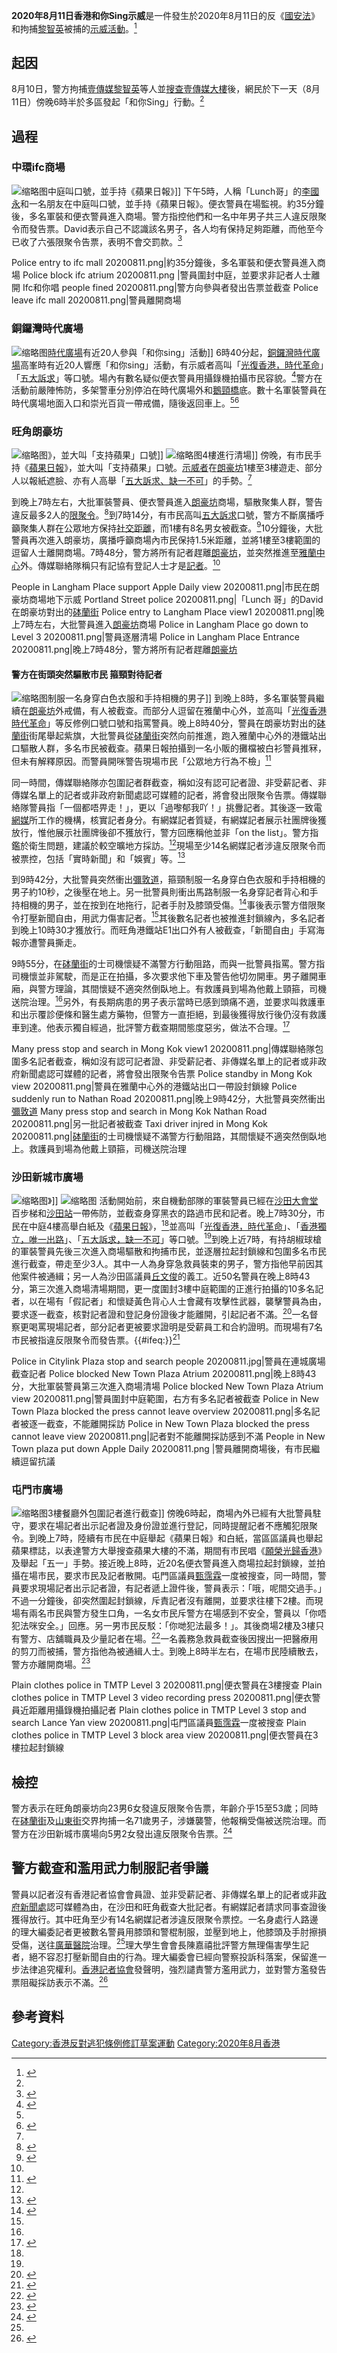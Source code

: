 {{UTC+8}}
'''2020年8月11日香港和你Sing示威'''是一件發生於2020年8月11日的反《[[港區國安法|國安法]]》和拘捕[[黎智英|黎智英]]被捕的[[示威活動|示威活動]]。<ref name=":0">{{Cite web|title=多個商場再現「和你sing」行動 示威者喊光復香港口號|url=https://hk.on.cc/hk/bkn/cnt/news/20200811/bkn-20200811183551226-0811_00822_001.html|accessdate=2020-08-11|work=on.cc東網|language=zh-hk}}</ref>

== 起因 ==
{{main|香港警務處國家安全處搜查壹傳媒大樓事件}}
8月10日，警方拘捕[[壹傳媒|壹傳媒]][[黎智英|黎智英]]等人並[[香港警務處國家安全處搜查壹傳媒大樓事件|搜查壹傳媒大樓]]後，網民於下一天（8月11日）傍晚6時半於多區發起「和你Sing」行動。<ref name=":0" />

== 過程 ==
===中環ifc商場===
[[File:Ifc和你唱_20200811.png|缩略图]]中庭叫口號，並手持《蘋果日報》]]
下午5時，人稱「Lunch哥」的[[李國永|李國永]]和一名朋友在中庭叫口號，並手持《蘋果日報》。便衣警員在場監視。約35分鐘後，多名軍裝和便衣警員進入商場。警方指控他們和一名中年男子共三人違反限聚令而發告票。David表示自己不認識該名男子，各人均有保持足夠距離，而他至今已收了六張限聚令告票，表明不會交罰款。<ref>{{cite news |title=今日有網民發起傍晚在多區「和你 Sing」 |url=https://www.facebook.com/standnewshk/photos/a.720050934747196/3349340881818175/?type=3 |accessdate=2020-08-12 |publisher=立場新聞 |date=2020-08-11}}</ref>

<gallery>
Police entry to ifc mall 20200811.png|約35分鐘後，多名軍裝和便衣警員進入商場
Police block ifc atrium 20200811.png |警員圍封中庭，並要求非記者人士離開
Ifc和你唱 people fined 20200811.png|警方向參與者發出告票並截查
Police leave ifc mall 20200811.png|警員離開商場
</gallery>

===銅鑼灣時代廣場===
[[File:Times_Square_participants_view_20200811.png|缩略图]][[時代廣場_(香港)|時代廣場]]有近20人參與「和你sing」活動]]
6時40分起，[[銅鑼灣|銅鑼灣]][[時代廣場_(香港)|時代廣場]]高峯時有近20人響應「和你sing」活動，有示威者高叫「[[光復香港，時代革命|光復香港，時代革命]]」「[[五大訴求|五大訴求]]」等口號。場內有數名疑似便衣警員用攝錄機拍攝市民容貌。<ref>{{cite news |title=2020.08.11 多區和你Sing 銅鑼灣時代廣場 |url=https://www.facebook.com/benyuentertain/posts/173986374250496 |accessdate=2020-08-12 |publisher=娛賓 |date=2020-08-11}}</ref>警方在活動前嚴陣怖防，多架警車分別停泊在時代廣場外和[[鵝頸橋|鵝頸橋]]底。數十名軍裝警員在時代廣場地面入口和崇光百貨一帶戒備，隨後返回車上。<ref name=":0" /><ref>{{cite news |title=【抗暴之戰】銅鑼灣屯重兵阻網民「和你Sing」 忠實讀者舉《蘋果》表支持 |url=https://hk.appledaily.com/local/20200811/O4VVU2B7A2KWOBLODDY3YKVV4A/ |accessdate=2020-08-12 |work=蘋果日報 |date=2020-08-11 |archive-date=2021-06-21 |archive-url=https://web.archive.org/web/20210621185753/https://hk.appledaily.com/local/20200811/O4VVU2B7A2KWOBLODDY3YKVV4A/ |dead-url=yes }}</ref>

===旺角朗豪坊===
[[File:People_in_Langham_Place_showing_Apple_Daily_view_20200811.png|缩略图]]》，並大叫「支持蘋果」口號]]
[[File:Police_in_Langham_Place_Level_4_block_area_20200811.png|缩略图]]4樓進行清場]]
傍晚，有市民手持《[[蘋果日報_(香港)|蘋果日報]]》，並大叫「支持蘋果」口號。[[示威者|示威者]]在[[朗豪坊|朗豪坊]]1樓至3樓遊走、部分人以報紙遮臉、亦有人高舉「[[五大訴求、缺一不可|五大訴求、缺一不可]]」的手勢。<ref name=":0" />

到晚上7時左右，大批軍裝警員、便衣警員進入[[朗豪坊|朗豪坊]]商場，驅散聚集人群，警告違反最多2人的[[限聚令|限聚令]]。<ref name=":2">{{Cite news|url=https://hd.stheadline.com/news/realtime/hk/1843495/即時-港聞-警員進朗豪坊及沙田新城市驅散人群-示威者叫港獨口號|title=警員進朗豪坊及沙田新城市驅散人群 示威者叫港獨口號|author=|date=2020-08-11|work=|publisher=頭條日報|accessdate=|language=zh-hk|format=|archive-date=2020-10-30|archive-url=https://web.archive.org/web/20201030224443/https://hd.stheadline.com/news/realtime/hk/1843495/%E5%8D%B3%E6%99%82-%E6%B8%AF%E8%81%9E-%E8%AD%A6%E5%93%A1%E9%80%B2%E6%9C%97%E8%B1%AA%E5%9D%8A%E5%8F%8A%E6%B2%99%E7%94%B0%E6%96%B0%E5%9F%8E%E5%B8%82%E9%A9%85%E6%95%A3%E4%BA%BA%E7%BE%A4-%E7%A4%BA%E5%A8%81%E8%80%85%E5%8F%AB%E6%B8%AF%E7%8D%A8%E5%8F%A3%E8%99%9F|dead-url=no}}</ref>到7時14分，有巿民高叫[[五大訴求，缺一不可|五大訴求]]口號，警方不斷廣播呼籲聚集人群在公眾地方保持[[社交距離|社交距離]]，而1樓有8名男女被截查。<ref name=":1">{{Cite web|title=和你Sing．直播｜朗豪坊外群眾叫「光時」 警舉紫旗噴椒截查多人|url=https://www.hk01.com/突發/509702/和你sing-直播-朗豪坊外群眾叫-光時-警舉紫旗噴椒截查多人|accessdate=2020-08-11|date=2020-08-11|last=陳浩然|first=黃廸雯, 林振華|work=香港01|language=zh-HK|archive-date=2020-09-01|archive-url=https://web.archive.org/web/20200901092920/https://www.hk01.com/%E7%AA%81%E7%99%BC/509702/%E5%92%8C%E4%BD%A0sing-%E8%AD%A6%E6%97%BA%E8%A7%92%E8%88%89%E7%B4%AB%E6%97%97%E5%99%B4%E6%A4%92%E9%A9%85%E6%95%A3-%E6%8C%87%E7%B6%B2%E5%AA%92%E8%A8%98%E8%80%85%E9%81%95%E9%99%90%E8%81%9A%E4%BB%A4%E7%99%BC%E5%91%8A%E7%A5%A8|dead-url=no}}</ref>10分鐘後，大批警員再次進入朗豪坊，廣播呼籲商場內市民保持1.5米距離，並將1樓至3樓範圍的逗留人士離開商場。7時48分，警方將所有記者趕離[[朗豪坊|朗豪坊]]，並突然推進至[[雅蘭中心|雅蘭中心]]外。傳媒聯絡隊稱只有記協有登記人士才是[[記者|記者]]。<ref name=":1" />

<gallery>
People in Langham Place support Apple Daily view 20200811.png|市民在朗豪坊商場地下示威
Portland Street police 20200811.png|「Lunch 哥」的David在朗豪坊對出的[[砵蘭街|砵蘭街]]
Police entry to Langham Place view1 20200811.png|晚上7時左右，大批警員進入[[朗豪坊|朗豪坊]]商場
Police in Langham Place go down to Level 3 20200811.png|警員逐層清場
Police in Langham Place Entrance 20200811.png|晚上7時48分，警方將所有記者趕離[[朗豪坊|朗豪坊]]
</gallery>

====警方在街頭突然驅散市民 箍頸對待記者====
[[File:Police_arrest_the_press_in_Mong_Kok_20200811.png|缩略图]]制服一名身穿白色衣服和手持相機的男子]]
到晚上8時，多名軍裝警員繼續在[[朗豪坊|朗豪坊]]外戒備，有人被截查。而部分人逗留在雅蘭中心外，並高叫「[[光復香港_時代革命|光復香港 時代革命]]」等反修例口號口號和指罵警員。晚上8時40分，警員在朗豪坊對出的[[砵蘭街|砵蘭街]]街尾舉起紫旗，大批警員從[[砵蘭街|砵蘭街]]突然向前推進，跑入雅蘭中心外的港鐵站出口驅散人群，多名市民被截查。蘋果日報拍攝到一名小販的攤檔被白衫警員推冧，但未有解釋原因。而警員開咪警告現場市民「公眾地方行為不檢」<ref>{{cite news |title=警員截停多人 推冧小販攤檔 |url=https://www.facebook.com/hk.nextmedia/videos/715575149018808/ |accessdate=2020-08-12 |work=蘋果日報 |date=2020-08-11}}</ref>

同一時間，傳媒聯絡隊亦包圍記者群截查，稱如沒有認可記者證、非受薪記者、非傳媒名單上的記者或非政府新聞處認可媒體的記者，將會發出限聚令告票。傳媒聯絡隊警員指「一個都唔畀走！」，更以「過嚟郁我吖！」挑釁記者。其後逐一致電[[网媒|網媒]]所工作的機構，核實記者身分。有網媒記者質疑，有網媒記者展示社團牌後獲放行，惟他展示社團牌後卻不獲放行，警方回應稱他並非「on the list」。警方指鑑於衛生問題，建議於較空曠地方採訪。<ref name=":1" />現場至少14名網媒記者涉違反限聚令而被票控，包括「實時新聞」和「娛賓」等。<ref name=":3">{{cite news |author1=黃廸雯，林振華，陳浩然 |title=和你Sing｜警旺角舉紫旗噴椒驅散　指網媒記者違限聚令發告票 |url=https://www.hk01.com/%E7%AA%81%E7%99%BC/509702/%E5%92%8C%E4%BD%A0sing-%E8%AD%A6%E6%97%BA%E8%A7%92%E8%88%89%E7%B4%AB%E6%97%97%E5%99%B4%E6%A4%92%E9%A9%85%E6%95%A3-%E6%8C%87%E7%B6%B2%E5%AA%92%E8%A8%98%E8%80%85%E9%81%95%E9%99%90%E8%81%9A%E4%BB%A4%E7%99%BC%E5%91%8A%E7%A5%A8 |accessdate=2020-08-12 |work=香港01 |date=2020-08-11 |archive-date=2020-09-01 |archive-url=https://web.archive.org/web/20200901081855/https://www.hk01.com/%E7%AA%81%E7%99%BC/509702/%E5%92%8C%E4%BD%A0sing-%E8%AD%A6%E6%97%BA%E8%A7%92%E8%88%89%E7%B4%AB%E6%97%97%E5%99%B4%E6%A4%92%E9%A9%85%E6%95%A3-%E6%8C%87%E7%B6%B2%E5%AA%92%E8%A8%98%E8%80%85%E9%81%95%E9%99%90%E8%81%9A%E4%BB%A4%E7%99%BC%E5%91%8A%E7%A5%A8 |dead-url=no }}</ref>

到9時42分，大批警員突然衝出[[彌敦道|彌敦道]]，箍頸制服一名身穿白色衣服和手持相機的男子約10秒，之後壓在地上。另一批警員則衝出馬路制服一名身穿記者背心和手持相機的男子，並在按到在地拖行，記者手肘及膝頭受傷。<ref>{{cite news |title=【抗暴之戰】旺角警奪命式箍記者頸10秒 再撻落地拖行 挑釁傳媒：過嚟郁我吖！ |url=https://hk.appledaily.com/local/20200812/G27K4KCPZ6GFGDFFDCRVCB47QY |accessdate=2020-08-12 |work=蘋果日報 |date=2020-08-12 |archive-date=2020-11-04 |archive-url=https://web.archive.org/web/20201104214707/https://hk.appledaily.com/local/20200812/G27K4KCPZ6GFGDFFDCRVCB47QY/ |dead-url=yes }}</ref>事後表示警方借限聚令打壓新聞自由，用武力傷害記者。<ref name=":1" />其後數名記者也被推進封鎖線內，多名記者到晚上10時30才獲放行。而旺角港鐵站E1出口外有人被截查，「新聞自由」手寫海報亦遭警員撕走。

9時55分，在[[砵蘭街|砵蘭街]]的士司機懷疑不滿警方行動阻路，而與一批警員指罵。警方指司機懷並非駕駛，而是正在拍攝，多次要求他下車及警告他切勿開車。男子離開車廂，與警方理論，其間懷疑不適突然倒臥地上。有救護員到場為他戴上頸箍，司機送院治理。<ref name=":1" />另外，有長期病患的男子表示當時已感到頭痛不適，並要求叫救護車和出示覆診便條和醫生處方藥物，但警方一直拒絕，到最後獲得放行後仍沒有救護車到達。他表示獨自經過，批評警方截查期間態度惡劣，做法不合理。<ref>{{cite news |title=【抗暴之戰】旺角和你Sing爆警暴 推冧小販檔 撞跌市民 箍記者頸 |url=https://hk.appledaily.com/local/20200811/QPD5WLUNH4HG3XNP7IO4B56RZY/ |accessdate=2020-08-12 |work=蘋果日報 |date=2020-08-11 |archive-date=2020-08-17 |archive-url=https://web.archive.org/web/20200817083043/https://hk.appledaily.com/local/20200811/QPD5WLUNH4HG3XNP7IO4B56RZY/ |dead-url=yes }}</ref>

<gallery>
Many press stop and search in Mong Kok view1 20200811.png|傳媒聯絡隊包圍多名記者截查，稱如沒有認可記者證、非受薪記者、非傳媒名單上的記者或非政府新聞處認可媒體的記者，將會發出限聚令告票
Police standby in Mong Kok view 20200811.png|警員在雅蘭中心外的港鐵站出口一帶設封鎖線
Police suddenly run to Nathan Road 20200811.png|晚上9時42分，大批警員突然衝出[[彌敦道|彌敦道]]
Many press stop and search in Mong Kok Nathan Road 20200811.png|另一批記者被截查
Taxi driver injred in Mong Kok 20200811.png|[[砵蘭街|砵蘭街]]的士司機懷疑不滿警方行動阻路，其間懷疑不適突然倒臥地上。救護員到場為他戴上頸箍，司機送院治理
</gallery>

=== 沙田新城市廣場 ===
[[File:New_Town_Plaza_Participants_20200811.jpg|缩略图]]》]]
[[File:Police_in_New_Town_Plaza_Level_4_20200811.jpg|缩略图]]
活動開始前，來自機動部隊的軍裝警員已經在[[沙田大會堂|沙田大會堂]]百步梯和[[沙田站|沙田站]]一帶佈防，並截查身穿黑衣的路過市民和記者。晚上7時30分，市民在中庭4樓高舉白紙及《[[蘋果日報_(香港)|蘋果日報]]》，<ref name=":0" />並高叫「[[光復香港，時代革命|光復香港，時代革命]]」、「[[香港獨立，唯一出路|香港獨立，唯一出路]]」、「[[五大訴求，缺一不可|五大訴求，缺一不可]]」等口號。<ref name=":2" />到晚上近7時，有持胡椒球槍的軍裝警員先後三次進入商場驅散和拘捕市民，並逐層拉起封鎖線和包圍多名市民進行截查，帶走至少3人。其中一人為身穿急救員裝束的男子，警方指他早前因其他案件被通緝；另一人為沙田區議員[[丘文俊|丘文俊]]的義工。近50名警員在晚上8時43分，第三次進入商場清場期間，更一度圍封3樓中庭範圍的正進行拍攝的10多名記者，以在場有「假記者」和懷疑黃色背心人士會藏有攻擊性武器，襲擊警員為由，要求逐一截查，核對記者證和登記身份證後才能離開，引起記者不滿。<ref>{{cite news |title=警闖新城市廣場狂查記者：唔肯定啲黃色背心人士係咪襲擊我哋 |url=https://www.inmediahk.net/node/1076364?fbclid=IwAR0CWSLdkoUo4VPrSrAxZXDmViAZFID_FKxhdeXgf_EYDfX4FCbMLRJVUmQ |accessdate=2020-08-15 |publisher=香港獨立媒體 |date=2020-08-11}}</ref>一名督察更喝罵現場記者，部分記者更被要求證明是受薪員工和合約證明。而現場有7名巿民被指違反限聚令而發告票。{{#ifeq:}}<ref>{{cite news |title=多區商場「和你唱」活動　沙田新城市廣場至少2人被捕 |url=https://maddog.myradio.hk/2020/08/11/newsdesk/hknews/%E5%A4%9A%E5%8D%80%E5%95%86%E5%A0%B4%E3%80%8C%E5%92%8C%E4%BD%A0%E5%94%B1%E3%80%8D%E6%B4%BB%E5%8B%95-%E6%B2%99%E7%94%B0%E6%96%B0%E5%9F%8E%E5%B8%82%E5%BB%A3%E5%A0%B4%E8%87%B3%E5%B0%912%E4%BA%BA/ |accessdate=2020-08-12 |publisher=癲狗日報 |date=2020-08-11 |archive-date=2021-08-05 |archive-url=https://web.archive.org/web/20210805232913/https://maddog.myradio.hk/2020/08/11/newsdesk/hknews/%E5%A4%9A%E5%8D%80%E5%95%86%E5%A0%B4%E3%80%8C%E5%92%8C%E4%BD%A0%E5%94%B1%E3%80%8D%E6%B4%BB%E5%8B%95-%E6%B2%99%E7%94%B0%E6%96%B0%E5%9F%8E%E5%B8%82%E5%BB%A3%E5%A0%B4%E8%87%B3%E5%B0%912%E4%BA%BA/ |dead-url=no }}</ref>

<gallery>
Police in Citylink Plaza stop and search people 20200811.jpg|警員在連城廣場截查記者
Police blocked New Town Plaza Atrium 20200811.png|晚上8時43分，大批軍裝警員第三次進入商場清場
Police blocked New Town Plaza Atrium view 20200811.png|警員圍封中庭範圍，右方有多名記者被截查
Police in New Town Plaza blocked the press cannot leave overview 20200811.png|多名記者被逐一截查，不能離開採訪
Police in New Town Plaza blocked the press cannot leave view 20200811.png|記者對不能離開採訪感到不滿
People in New Town plaza put down Apple Daily 20200811.png |警員離開商場後，有市民繼續逗留抗議
</gallery>

=== 屯門市廣場 ===
[[File:Plain_clothes_police_in_TMTP_Level_3_stop_and_search_the_press_20200811.png|缩略图]]3樓餐廳外包圍記者進行截查]]
傍晚6時起，商場內外已經有大批警員駐守，要求在場記者出示記者證及身份證並進行登記，同時提醒記者不應觸犯限聚令。到晚上7時，陸續有巿民在中庭舉起《蘋果日報》和白紙，當區區議員也舉起蘋果標誌，以表達警方大舉搜查蘋果大樓的不滿，期間有市民唱《[[願榮光歸香港|願榮光歸香港]]》及舉起「五一」手勢。接近晚上8時，近20名便衣警員進入商場拉起封鎖線，並拍攝在場市民，要求市民及記者散開。屯門區議員[[甄霈霖|甄霈霖]]一度被搜查，同一時間，警員要求現場記者出示記者證，有記者遞上證件後，警員表示：「哦，呢間交過手。」不過一分鐘後，卻突然圍起封鎖線，斥責記者沒有離開，並要求往樓下2樓。而現場有兩名市民與警方發生口角，一名女市民斥警方在場感到不安全，警員以「你唔犯法咪安全。」回應。另一男市民反駁：「你哋犯法最多！」。其後商場2樓及3樓只有警方、店舖職員及少量記者在場。<ref>{{cite news |author1=屯敘 |title=【8.11和你Sing】警闖屯市查記者：哦，呢間交過手 |url=https://www.inmediahk.net/node/1076393?fbclid=IwAR1kRSZJ81Zjyt9QJpOWlry48HiYUHY6_DSQcoWZwHfqFtLT27KyJEg8dsQ |accessdate=2020-08-12 |publisher=香港獨立媒體 |date=2020-08-13}}</ref>一名義務急救員截查後因搜出一把醫療用的剪刀而被捕，警方指他為被通緝人士。到晚上8時半左右，在場巿民陸續散去，警方亦離開商場。<ref>{{cite news |title=【抗暴之戰】沙田屯門和你Sing捍衞新聞自由 警重兵佈防截查記者街坊 |url=https://hk.appledaily.com/breaking/20200811/T5JNYLZMGFR4ZCJJKS2PMCXUDI/ |accessdate=2020-08-12 |work=蘋果日報 |date=2020-08-11 |archive-date=2021-06-22 |archive-url=https://web.archive.org/web/20210622083017/https://hk.appledaily.com/breaking/20200811/T5JNYLZMGFR4ZCJJKS2PMCXUDI/ |dead-url=yes }}</ref>

<gallery>
Plain clothes police in TMTP Level 3 20200811.png|便衣警員在3樓搜查
Plain clothes police in TMTP Level 3 video recording press 20200811.png|便衣警員近距離用攝錄機拍攝記者
Plain clothes police in TMTP Level 3 stop and search Lance Yan view 20200811.png|屯門區議員[[甄霈霖|甄霈霖]]一度被搜查
Plain clothes police in TMTP Level 3 block area view 20200811.png|便衣警員在3樓拉起封鎖線
</gallery>

==檢控==
警方表示在旺角朗豪坊向23男6女發違反限聚令告票，年齡介乎15至53歲；同時在[[砵蘭街|砵蘭街]]及[[山東街|山東街]]交界拘捕一名71歲男子，涉嫌襲警，他報稱受傷被送院治理。而警方在沙田新城市廣場向5男2女發出違反限聚令告票。<ref>{{cite news |title=學生記者遭警按壓 記協譴責無理襲擊 |url=https://news.mingpao.com/pns/%e6%b8%af%e8%81%9e/article/20200813/s00002/1597256710037/%e5%ad%b8%e7%94%9f%e8%a8%98%e8%80%85%e9%81%ad%e8%ad%a6%e6%8c%89%e5%a3%93-%e8%a8%98%e5%8d%94%e8%ad%b4%e8%b2%ac%e7%84%a1%e7%90%86%e8%a5%b2%e6%93%8a |accessdate=2020-08-13 |work=明報 |date=2020-08-13 |archive-date=2021-12-18 |archive-url=https://web.archive.org/web/20211218044523/https://news.mingpao.com/pns/%E6%B8%AF%E8%81%9E/article/20200813/s00002/1597256710037/%E5%AD%B8%E7%94%9F%E8%A8%98%E8%80%85%E9%81%AD%E8%AD%A6%E6%8C%89%E5%A3%93-%E8%A8%98%E5%8D%94%E8%AD%B4%E8%B2%AC%E7%84%A1%E7%90%86%E8%A5%B2%E6%93%8A |dead-url=no }}</ref>

==警方截查和濫用武力制服記者爭議==
警員以記者沒有香港記者協會會員證、並非受薪記者、非傳媒名單上的記者或非[[政府新聞處|政府新聞處]]認可媒體為由，在沙田和旺角截查大批記者。有網媒記者請求同事查證後獲得放行。其中旺角至少有14名網媒記者涉違反限聚令票控。一名身處行人路邊的理大編委記者更被數名警員用膝頭和警棍制服，並壓到地上，他膝頭及手肘擦損受傷，送往[[廣華醫院|廣華醫院]]治理。<ref name=":3" />理大學生會會長陳嘉禧批評警方無理傷害學生記者，絕不容忍打壓新聞自由的行為。理大編委會已經向警察投訴科落案，保留進一步法律追究權利。[[香港記者協會|香港記者協會]]發聲明，強烈譴責警方濫用武力，並對警方濫發告票阻礙採訪表示不滿。<ref>{{cite news |title=理大編委記者被警員「撻落地」受傷　多名網媒記者被票控違限聚令 |url=https://www.thestandnews.com/politics/%E7%90%86%E5%A4%A7%E7%B7%A8%E5%A7%94%E8%A8%98%E8%80%85%E8%A2%AB%E8%AD%A6%E5%93%A1-%E6%92%BB%E8%90%BD%E5%9C%B0-%E5%8F%97%E5%82%B7-%E5%A4%9A%E5%90%8D%E7%B6%B2%E5%AA%92%E8%A8%98%E8%80%85%E8%A2%AB%E7%A5%A8%E6%8E%A7%E9%81%95%E9%99%90%E8%81%9A%E4%BB%A4/ |accessdate=2020-08-12 |publisher=立場新聞 |date=2020-08-12 |archive-date=2020-09-01 |archive-url=https://web.archive.org/web/20200901081813/https://www.thestandnews.com/politics/%E7%90%86%E5%A4%A7%E7%B7%A8%E5%A7%94%E8%A8%98%E8%80%85%E8%A2%AB%E8%AD%A6%E5%93%A1-%E6%92%BB%E8%90%BD%E5%9C%B0-%E5%8F%97%E5%82%B7-%E5%A4%9A%E5%90%8D%E7%B6%B2%E5%AA%92%E8%A8%98%E8%80%85%E8%A2%AB%E7%A5%A8%E6%8E%A7%E9%81%95%E9%99%90%E8%81%9A%E4%BB%A4/ |dead-url=no }}</ref>

== 參考資料 ==
{{reflist}}

{{香港逃犯條例爭議}}

[[Category:香港反對逃犯條例修訂草案運動|Category:香港反對逃犯條例修訂草案運動]]
[[Category:2020年8月香港|Category:2020年8月香港]]